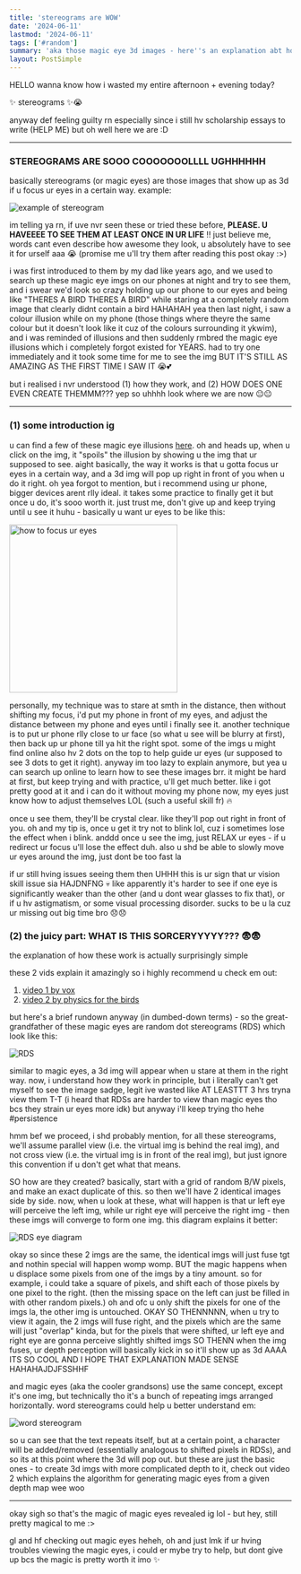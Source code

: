 ```yaml
---
title: 'stereograms are WOW'
date: '2024-06-11'
lastmod: '2024-06-11'
tags: ['#random']
summary: 'aka those magic eye 3d images - here''s an explanation abt how they work :P'
layout: PostSimple
---
```


HELLO wanna know how i wasted my entire afternoon + evening today?

✨ stereograms ✨😭

anyway def feeling guilty rn especially since i still hv scholarship essays to write (HELP ME) but oh well here we are :D

---

### STEREOGRAMS ARE SOOO COOOOOOOLLLL UGHHHHHH

basically stereograms (or magic eyes) are those images that show up as 3d if u focus ur eyes in a certain way. example:

![example of stereogram](/static/images/blogs/stereogram-1.jpg)

im telling ya rn, if uve nvr seen these or tried these before, **PLEASE. U HAVEEEE TO SEE THEM AT LEAST ONCE IN UR LIFE** ‼️ just believe me, words cant even describe how awesome they look, u absolutely have to see it for urself aaa 😭 (promise me u'll try them after reading this post okay :>)

i was first introduced to them by my dad like years ago, and we used to search up these magic eye imgs on our phones at night and try to see them, and i swear we'd look so crazy holding up our phone to our eyes and being like "THERES A BIRD THERES A BIRD" while staring at a completely random image that clearly didnt contain a bird HAHAHAH yea then last night, i saw a colour illusion while on my phone (those things where theyre the same colour but it doesn't look like it cuz of the colours surrounding it ykwim), and i was reminded of illusions and then suddenly rmbred the magic eye illusions which i completely forgot existed for YEARS. had to try one immediately and it took some time for me to see the img BUT IT'S STILL AS AMAZING AS THE FIRST TIME I SAW IT 😭💕

but i realised i nvr understood (1) how they work, and (2) HOW DOES ONE EVEN CREATE THEMMM??? yep so uhhhh look where we are now 😐😐

---

### (1) some introduction ig

u can find a few of these magic eye illusions [here](https://www.magiceye.com/stwkdisp.htm). oh and heads up, when u click on the img, it "spoils" the illusion by showing u the img that ur supposed to see. aight basically, the way it works is that u gotta focus ur eyes in a certain way, and a 3d img will pop up right in front of you when u do it right. oh yea forgot to mention, but i recommend using ur phone, bigger devices arent rlly ideal. it takes some practice to finally get it but once u do, it's sooo worth it. just trust me, don't give up and keep trying until u see it huhu - basically u want ur eyes to be like this:

<img src="/static/images/blogs/stereogram-2.jpg" alt="how to focus ur eyes" width="300"/>

personally, my technique was to stare at smth in the distance, then without shifting my focus, i'd put my phone in front of my eyes, and adjust the distance between my phone and eyes until i finally see it. another technique is to put ur phone rlly close to ur face (so what u see will be blurry at first), then back up ur phone till ya hit the right spot. some of the imgs u might find online also hv 2 dots on the top to help guide ur eyes (ur supposed to see 3 dots to get it right). anyway im too lazy to explain anymore, but yea u can search up online to learn how to see these images brr. it might be hard at first, but keep trying and with practice, u'll get much better. like i got pretty good at it and i can do it without moving my phone now, my eyes just know how to adjust themselves LOL (such a useful skill fr) 🔥

once u see them, they'll be crystal clear. like they'll pop out right in front of you. oh and my tip is, once u get it try not to blink lol, cuz i sometimes lose the effect when i blink. anddd once u see the img, just RELAX ur eyes - if u redirect ur focus u'll lose the effect duh. also u shd be able to slowly move ur eyes around the img, just dont be too fast la

if ur still hving issues seeing them then UHHH this is ur sign that ur vision skill issue sia HAJDNFNG 💀 like apparently it's harder to see if one eye is significantly weaker than the other (and u dont wear glasses to fix that), or if u hv astigmatism, or some visual processing disorder. sucks to be u la cuz ur missing out big time bro 😞😞

### (2) the juicy part: WHAT IS THIS SORCERYYYYY??? 😨😨

the explanation of how these work is actually surprisingly simple

these 2 vids explain it amazingly so i highly recommend u check em out:
1. [video 1 by vox](https://youtu.be/v8O8Em_RPNg?si=fJp7DMK6t3SLGgjt)
2. [video 2 by physics for the birds](https://youtu.be/-okxLz1UauA?si=wXX7bJ6jYrPsH5t1)

but here's a brief rundown anyway (in dumbed-down terms) - so the great-grandfather of these magic eyes are random dot stereograms (RDS) which look like this:

![RDS](/static/images/blogs/stereogram-3.jpg)

similar to magic eyes, a 3d img will appear when u stare at them in the right way. now, i understand how they work in principle, but i literally can't get myself to see the image sadge, legit ive wasted like AT LEASTTT 3 hrs tryna view them T-T (i heard that RDSs are harder to view than magic eyes tho bcs they strain ur eyes more idk) but anyway i'll keep trying tho hehe #persistence

hmm bef we proceed, i shd probably mention, for all these stereograms, we'll assume parallel view (i.e. the virtual img is behind the real img), and not cross view (i.e. the virtual img is in front of the real img), but just ignore this convention if u don't get what that means.

SO how are they created? basically, start with a grid of random B/W pixels, and make an exact duplicate of this. so then we'll have 2 identical images side by side. now, when u look at these, what will happen is that ur left eye will perceive the left img, while ur right eye will perceive the right img - then these imgs will converge to form one img. this diagram explains it better:

![RDS eye diagram](/static/images/blogs/stereogram-5.jpg)

okay so since these 2 imgs are the same, the identical imgs will just fuse tgt and nothin special will happen womp womp. BUT the magic happens when u displace some pixels from one of the imgs by a tiny amount. so for example, i could take a square of pixels, and shift each of those pixels by one pixel to the right. (then the missing space on the left can just be filled in with other random pixels.) oh and ofc u only shift the pixels for one of the imgs la, the other img is untouched. OKAY SO THENNNNN, when u try to view it again, the 2 imgs will fuse right, and the pixels which are the same will just "overlap" kinda, but for the pixels that were shifted, ur left eye and right eye are gonna perceive slightly shifted imgs SO THENN when the img fuses, ur depth perception will basically kick in so it'll show up as 3d AAAA ITS SO COOL AND I HOPE THAT EXPLANATION MADE SENSE HAHAHAJDJFSSHHF

and magic eyes (aka the cooler grandsons) use the same concept, except it's one img, but technically tho it's a bunch of repeating imgs arranged horizontally. word stereograms could help u better understand em:

![word stereogram](/static/images/blogs/stereogram-4.jpg)

so u can see that the text repeats itself, but at a certain point, a character will be added/removed (essentially analogous to shifted pixels in RDSs), and so its at this point where the 3d will pop out. but these are just the basic ones - to create 3d imgs with more complicated depth to it, check out video 2 which explains the algorithm for generating magic eyes from a given depth map wee woo

---

okay sigh so that's the magic of magic eyes revealed ig lol - but hey, still pretty magical to me :>

gl and hf checking out magic eyes heheh, oh and just lmk if ur hving troubles viewing the magic eyes, i could er mybe try to help, but dont give up bcs the magic is pretty worth it imo ✨
